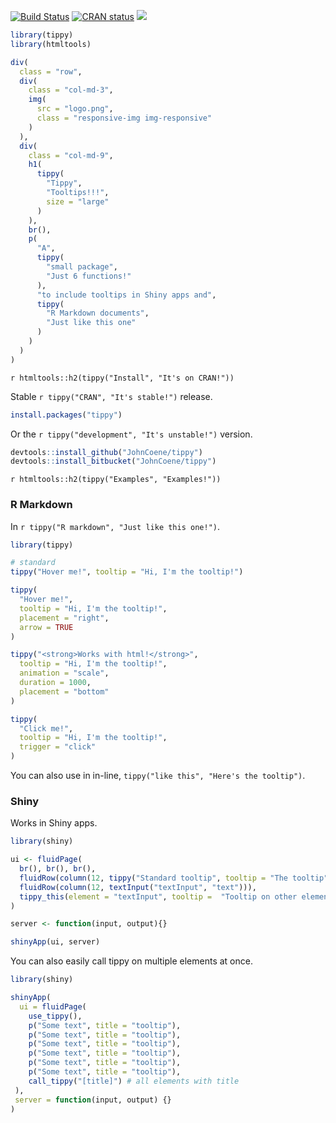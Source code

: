 [![Build Status](https://travis-ci.org/JohnCoene/tippy.svg?branch=master)](https://travis-ci.org/JohnCoene/tippy) [![CRAN status](https://www.r-pkg.org/badges/version/tippy)](https://cran.r-project.org/package=tippy) [![](https://cranlogs.r-pkg.org/badges/tippy)](https://cran.r-project.org/package=tippy)

```r
library(tippy)
library(htmltools)
```

```r
div(
  class = "row",
  div(
    class = "col-md-3",
    img(
      src = "logo.png",
      class = "responsive-img img-responsive"
    )
  ),
  div(
    class = "col-md-9",
    h1(
      tippy(
        "Tippy",
        "Tooltips!!!",
        size = "large"
      )
    ),
    br(),
    p(
      "A",
      tippy(
        "small package",
        "Just 6 functions!"
      ),
      "to include tooltips in Shiny apps and",
      tippy(
        "R Markdown documents",
        "Just like this one"
      )
    )
  )
)
```

`r htmltools::h2(tippy("Install", "It's on CRAN!"))`

Stable `r tippy("CRAN", "It's stable!")` release.

```r
install.packages("tippy") 
```

Or the `r tippy("development", "It's unstable!")` version.

```r
devtools::install_github("JohnCoene/tippy")
devtools::install_bitbucket("JohnCoene/tippy")
```

`r htmltools::h2(tippy("Examples", "Examples!"))`

### R Markdown

In `r tippy("R markdown", "Just like this one!")`.

```r
library(tippy)

# standard
tippy("Hover me!", tooltip = "Hi, I'm the tooltip!")

tippy(
  "Hover me!", 
  tooltip = "Hi, I'm the tooltip!", 
  placement = "right",
  arrow = TRUE
)

tippy("<strong>Works with html!</strong>", 
  tooltip = "Hi, I'm the tooltip!", 
  animation = "scale",
  duration = 1000, 
  placement = "bottom"
)

tippy(
  "Click me!", 
  tooltip = "Hi, I'm the tooltip!", 
  trigger = "click"
)
```

You can also use in in-line, `tippy("like this", "Here's the tooltip")`.

### Shiny

Works in Shiny apps.

```r
library(shiny)

ui <- fluidPage(
  br(), br(), br(),
  fluidRow(column(12, tippy("Standard tooltip", tooltip = "The tooltip"))),
  fluidRow(column(12, textInput("textInput", "text"))),
  tippy_this(element = "textInput", tooltip =  "Tooltip on other element")
)

server <- function(input, output){}

shinyApp(ui, server)
```

You can also easily call tippy on multiple elements at once.

```r
library(shiny)

shinyApp(
  ui = fluidPage(
    use_tippy(),
    p("Some text", title = "tooltip"),
    p("Some text", title = "tooltip"),
    p("Some text", title = "tooltip"),
    p("Some text", title = "tooltip"),
    p("Some text", title = "tooltip"),
    p("Some text", title = "tooltip"),
    call_tippy("[title]") # all elements with title
 ),
 server = function(input, output) {}
)
```
